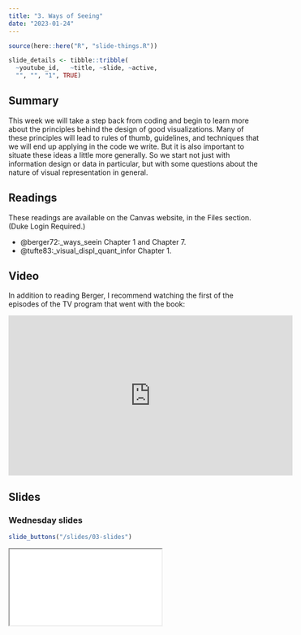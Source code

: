 ```yaml
---
title: "3. Ways of Seeing"
date: "2023-01-24"
---
```


```r
source(here::here("R", "slide-things.R"))

slide_details <- tibble::tribble(
  ~youtube_id,   ~title, ~slide, ~active,
  "", "", "1", TRUE)

```

## Summary

This week we will take a step back from coding and begin to learn more about the principles behind the design of good visualizations. Many of these principles will lead to rules of thumb, guidelines, and techniques that we will end up applying in the code we write. But it is also important to situate these ideas a little more generally. So we start not just with information design or data in particular, but with some questions about the nature of visual representation in general. 


## Readings

These readings are available on the Canvas website, in the Files section. (Duke Login Required.)

- @berger72:_ways_seein Chapter 1 and Chapter 7. 
- @tufte83:_visual_displ_quant_infor Chapter 1.


## Video

In addition to reading Berger, I recommend watching the first of the episodes of the TV program that went with the book:

<iframe width="560" height="315" src="https://www.youtube.com/embed/0pDE4VX_9Kk" frameborder="0" allow="accelerometer; autoplay; encrypted-media; gyroscope; picture-in-picture" allowfullscreen></iframe>


## Slides

### Wednesday slides


```r
slide_buttons("/slides/03-slides")
```

<div>
```{=html}
<iframe class="slide-deck" src="/slides/03-slides.html"></iframe>
```
</div>


